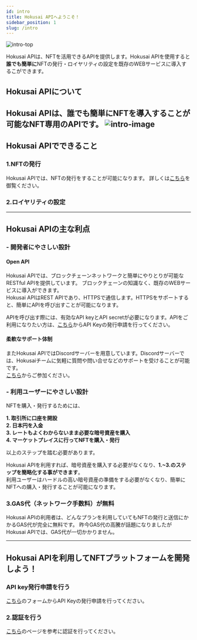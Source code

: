 ```yaml
---
id: intro
title: Hokusai APIへようこそ！
sidebar_position: 1
slug: /intro
---
```

  

![intro-top](../assets/intro-top.png)


Hokusai APIは、NFTを活用できるAPIを提供します。Hokusai APIを使用すると**誰でも簡単に**NFTの発行・ロイヤリティの設定を既存のWEBサービスに導入するこができます。
## Hokusai APIについて
  
Hokusai APIは、誰でも簡単にNFTを導入することが可能なNFT専用のAPIです。
![intro-image](../assets/intro-image.png)  
--- 
## Hokusai APIでできること
### 1.NFTの発行
Hokusai APIでは、NFTの発行をすることが可能になります。
詳しくは[こちら](/nft/mint-nft)を御覧ください。
### 2.ロイヤリティの設定
--- 
## Hokusai APIの主な利点
### - 開発者にやさしい設計
#### Open API
Hokusai APIでは、ブロックチェーンネットワークと簡単にやりとりが可能なRESTful APIを提供しています。
ブロックチェーンの知識なく、既存のWEBサービスに導入ができます。  
Hokusai APIはREST APIであり、HTTPSで通信します。HTTPSをサポートすると、簡単にAPIを呼び出すことが可能になります。

APIを呼び出す際には、有効なAPI keyとAPI secretが必要になります。APIをご利用になりたい方は、[こちら](https://hokusai.app/pre-register)からAPI Keyの発行申請を行ってください。

#### 柔軟なサポート体制
またHokusai APIではDiscordサーバーを用意しています。Discordサーバーでは、Hokusaiチームに気軽に質問や問い合せなどのサポートを受けることが可能です。  
[こちら](https://discord.gg/34fmuE25G2)からご参加ください。

### - 利用ユーザーにやさしい設計
NFTを購入・発行するためには、

**1. 取引所に口座を開設**  
**2. 日本円を入金**  
**3. レートもよくわからないまま必要な暗号資産を購入**  
**4. マーケットプレイスに行ってNFTを購入・発行**  

以上のステップを踏む必要があります。

Hokusai APIを利用すれば、暗号資産を購入する必要がなくなり、**1.~3.のステップを簡略化する事ができます**。  
利用ユーザーはハードルの高い暗号資産の準備をする必要がなくなり、簡単にNFTへの購入・発行することが可能になります。

### 3.GAS代（ネットワーク手数料）が無料
Hokusai APIの利用者は、どんなプランを利用していてもNFTの発行と送信にかかるGAS代が完全に無料です。
昨今GAS代の高騰が話題になりましたがHokusai APIでは、GAS代が一切かかりません。

--- 

## Hokusai APIを利用してNFTプラットフォームを開発しよう！
### API key発行申請を行う
[こちら](https://hokusai.app/pre-register)のフォームからAPI Keyの発行申請を行ってください。
### 2.認証を行う
[こちら](/authentication)のページを参考に認証を行ってください。
